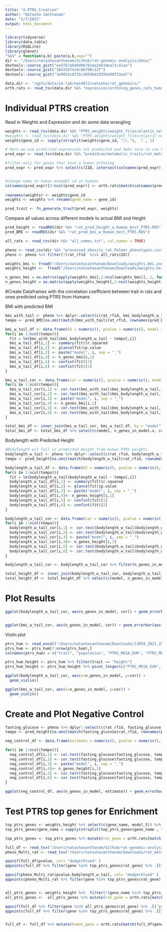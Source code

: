 ```yaml
---
title: "4.PTRS_Creation"
author: "Natasha Santhanam"
date: "2/7/2022"
output: html_document
---
```


```r
library(tidyverse)
library(data.table)
library(RSQLite)
library(glmnet)
"%&%" = function(a,b) paste(a,b,sep="")
dir <- "/Users/natashasanthanam/Github/rat-genomic-analysis/data/"
devtools::source_gist("ee5f67abddd0b761ee24410ea71c41aa")
devtools::source_gist("38431b74c6c0bf90c12f")
devtools::source_gist("1e9053c8f35c30396429350a08f33ea7")
```

```r
data.dir <- "/gpfs/data/im-lab/nas40t2/natasha/rat_genomics/"
orth.rats <- read_tsv(data.dir %&% "expression/ortholog_genes_rats_humans.tsv", col_names = TRUE)
```

# Individual PTRS creation

Read in Weights and Expression and do some data wrangling
```r
weights <- read_tsv(data.dir %&% "PTRS_weights/weight_files/elastic_net_alpha_0.1_British.export_model/weights.height.tsv.gz")
#weights <- read_tsv(data.dir %&% "PTRS_weights/weight_files/elastic_net_alpha_0.1_British.export_model/weights.bmi.tsv.gz")
weights$gene_id <- sapply(strsplit(weights$gene_id, "\\."), `[`, 1)

# Here we use predicted expression not predicted and make sure to use human ensembl id gene name
pred_expr <- read_tsv(data.dir %&% "prediXcan/metabolic_traits/rat_metabolic_Ac_best__predict.txt") %>% select(-c(FID))

#filter only for genes that have a human ortholog
pred_expr <- pred_expr %>% select(c(IID, intersect(colnames(pred_expr), orth.rats$rnorvegicus_homolog_ensembl_gene) ))


#change name to human ensembl id in humans
colnames(pred_expr)[2:ncol(pred_expr)] <- orth.rats[match(colnames(pred_expr)[2:ncol(pred_expr)], orth.rats$rnorvegicus_homolog_ensembl_gene), 1] %>% .[["ensembl_gene_id"]]
  
rownames(weights) <- weights$gene_id
weights <- weights %>% rename(gene_name = gene_id)
```

```r
pred_trait <- fn_generate_trait(pred_expr, weights)
```

Compare all values across different models to actual BMI and Height
```r
pred_height <- readRDS(dir %&% "rat_pred_height_w_Human_best_PTRS.RDS") 
pred_BMI <- readRDS(dir %&% "rat_pred_bmi_w_Human_best_PTRS.RDS")

all_rats <- read_tsv(dir %&% "all_names.txt", col_names = TRUE)

pheno <- read_csv(dir %&% "processed_obesity_rat_Palmer_phenotypes.csv")
pheno <- pheno %>% filter(!(rat_rfid  %in% all_rats$ID))
```


```r
weights_bmi <- fread("/Users/natashasanthanam/Downloads/weights.bmi.annot.tsv") 
weights_height <-  fread("/Users/natashasanthanam/Downloads/weights.height.annot.tsv")  

n_genes_bmi = as.matrix(apply(weights_bmi[,2:ncol(weights_bmi)], 2, function(x) sum(x != 0 )))
n_genes_height = as.matrix(apply(weights_height[,2:ncol(weights_height)], 2, function(x) sum(x != 0 )))
```


#Create Dataframes with the correlation coefficient between trait in rats and ones predicted using PTRS from Humans

BMI with predicted BMI
```r
bmi_with_tail <- pheno %>% dplyr::select(c(rat_rfid, bmi_bodylength_w_tail)) %>% na.omit()
tempo <- pred_BMI[na.omit(match(bmi_with_tail$rat_rfid, rownames(pred_BMI))), ]

bmi_w_tail_df <- data.frame(R2 = numeric(), pvalue = numeric(), model = character(), n_genes_in_model = numeric(), conf.int.min = numeric(), conf.int.max = numeric())
for(i in 1:ncol(tempo)){
  fit = lm(bmi_with_tail$bmi_bodylength_w_tail ~ tempo[,i])
  bmi_w_tail_df[i,1] <- summary(fit)$r.squared
  bmi_w_tail_df[i,2] <- glance(fit)$p.value
  bmi_w_tail_df[i,3] <- paste("model", i, sep = "_")
  bmi_w_tail_df[i,4] <- n_genes_bmi[i,1]
  bmi_w_tail_df[i,5] <- confint(fit)[1] 
  bmi_w_tail_df[i,6] <- confint(fit)[2]
}

bmi_w_tail_cor <- data.frame(cor = numeric(), pvalue = numeric(), model = character(), n_genes_in_model = numeric(), conf.int.min = numeric(), conf.int.max = numeric())
for(i in 1:ncol(tempo)){
  bmi_w_tail_cor[i,1] <- cor.test(bmi_with_tail$bmi_bodylength_w_tail, tempo[,i])$estimate
  bmi_w_tail_cor[i,2] <- cor.test(bmi_with_tail$bmi_bodylength_w_tail, tempo[,i])$p.value
  bmi_w_tail_cor[i,3] <- paste("model", i, sep = "_")
  bmi_w_tail_cor[i,4] <- n_genes_bmi[i,1]
  bmi_w_tail_cor[i,5] <- cor.test(bmi_with_tail$bmi_bodylength_w_tail, tempo[,i])$conf.int[1]
  bmi_w_tail_cor[i,6] <- cor.test(bmi_with_tail$bmi_bodylength_w_tail, tempo[,i])$conf.int[2]
}

total_bmi_df <- inner_join(bmi_w_tail_cor, bmi_w_tail_df, by = "model")
total_bmi_df <- total_bmi_df %>% select(c(model, n_genes_in_model.x, cor, R2, pvalue.x, conf.int.min.x, conf.int.max.x ))
```

Bodylength with Predicted Height
```r
#Bodylength wit Tail vs predicted Height from Human PTRS weights
bodylength_w_tail <- pheno %>% dplyr::select(c(rat_rfid, bodylength_w_tail)) %>% na.omit()
tempo <- pred_height[na.omit(match(bodylength_w_tail$rat_rfid, rownames(pred_height))), ]

bodylength_w_tail_df <- data.frame(R2 = numeric(), pvalue = numeric(), model = character(), n_genes_in_model = numeric(), conf.int.min = numeric(), conf.int.max = numeric())
for(i in 1:ncol(tempo)){
  fit = lm(bodylength_w_tail$bodylength_w_tail ~ tempo[,i])
  bodylength_w_tail_df[i,1] <- summary(fit)$r.squared
  bodylength_w_tail_df[i,2] <- glance(fit)$p.value
  bodylength_w_tail_df[i,3] <- paste("model", i, sep = "_")
  bodylength_w_tail_df[i,4]<- n_genes_height[i,1]
  bodylength_w_tail_df[i,5] <- confint(fit)[1] 
  bodylength_w_tail_df[i,6] <- confint(fit)[2] 
}

bodylength_w_tail_cor <- data.frame(cor = numeric(), pvalue = numeric(), model = character(), n_genes_in_model = numeric(), conf.int.min = numeric(), conf.int.max = numeric())
for(i in 1:ncol(tempo)){
  bodylength_w_tail_cor[i,1] <- cor.test(bodylength_w_tail$bodylength_w_tail, tempo[,i])$estimate
  bodylength_w_tail_cor[i,2] <- cor.test(bodylength_w_tail$bodylength_w_tail, tempo[,i])$p.value
  bodylength_w_tail_cor[i,3] <- paste("model", i, sep = "_")
  bodylength_w_tail_cor[i,4]<- n_genes_height[i,1]
  bodylength_w_tail_cor[i,5] <- cor.test(bodylength_w_tail$bodylength_w_tail, tempo[,i])$conf.int[1]
  bodylength_w_tail_cor[i,6] <- cor.test(bodylength_w_tail$bodylength_w_tail, tempo[,i])$conf.int[2]
}

bodylength_w_tail_cor <- bodylength_w_tail_cor %>% filter(n_genes_in_model != 0)

total_height_df <- inner_join(bodylength_w_tail_cor, bodylength_w_tail_df, by = "model")
total_height_df <- total_height_df %>% select(c(model, n_genes_in_model.x, cor, R2, pvalue.x, conf.int.min.x, conf.int.max.x ))
```

# Plot Results

```r
ggplot(bodylength_w_tail_cor, aes(n_genes_in_model, cor)) + geom_errorbar(aes(ymin = conf.int.min, ymax = conf.int.max ), width=0.2,  color="gray48") + ylim(c(0,0.1)) + geom_point(position="jitter") +geom_line() + xlab("Number of genes in each model") + ylab("Correlation Coefficient (r)") 


ggplot(bmi_w_tail_cor, aes(n_genes_in_model, cor)) + geom_errorbar(aes(ymin = conf.int.min, ymax = conf.int.max ), width=0.2,  color="gray48") + ylim(c(0 ,0.1)) + geom_point(position="jitter") +geom_line() +  xlab("Number of genes in each model") + ylab("Correlation Coefficient (r)") 
```

Violin plot

```r
ptrs_hum <- read_excel("/Users/natashasanthanam/Downloads/13059_2021_2591_MOESM5_ESM.xlsx")
ptrs_hum <- ptrs_hum[7:nrow(ptrs_hum),]
colnames(ptrs_hum) = c("trait", "population", "PTRS_MESA_EUR", "PTRS_MESA_AFR", "PTRS_MESA_ALL")

ptrs_hum_height <- ptrs_hum %>% filter(trait == "height")
ptrs_hum_height <- ptrs_hum_height %>% pivot_longer(c("PTRS_MESA_EUR", "PTRS_MESA_AFR", "PTRS_MESA_ALL"), names_to = "PTRS") %>% select(-c(trait))
```


```r
ggplot(bodylength_w_tail_cor, aes(x=n_genes_in_model, y=cor)) + 
  geom_violin()

ggplot(bmi_w_tail_cor, aes(x=n_genes_in_model, y=cor)) + 
  geom_violin()
```


# Create and Plot Negative Control
```r
fasting_glucose <- pheno %>% dplyr::select(c(rat_rfid, fasting_glucose)) %>% na.omit()
tempo <- pred_height[na.omit(match(fasting_glucose$rat_rfid, rownames(pred_height))), ]

neg_control_df <- data.frame(estimate = numeric(), pvalue = numeric(), model = character(), n_genes_in_model = numeric(), conf.int.min = numeric(), conf.int.max = numeric())

for(i in 1:ncol(tempo)){
  neg_control_df[i,1] <- cor.test(fasting_glucose$fasting_glucose, tempo[,i])$estimate
  neg_control_df[i,2] <- cor.test(fasting_glucose$fasting_glucose, tempo[,i])$p.value
  neg_control_df[i,3] <- paste("model", i, sep = "_")
  neg_control_df[i,4]<- n_genes_height[i,1]
  neg_control_df[i,5] <- cor.test(fasting_glucose$fasting_glucose, tempo[,i])$conf.int[1]
  neg_control_df[i,6] <- cor.test(fasting_glucose$fasting_glucose, tempo[,i])$conf.int[2]
}

ggplot(neg_control_df, aes(n_genes_in_model, estimate)) + geom_errorbar(aes(ymin = conf.int.min, ymax = conf.int.max ), width=0.2,  color="gray48") + geom_point(position="jitter") +geom_line() +  xlab("Number of genes in each model") + ylab("Correlation Coefficient (r)") 
```

# Test PTRS top genes for Enrichment
```r
top_ptrs_genes <- weights_height %>% select(c(gene_name, model_5)) %>% filter(model_5 != 0) %>% select(c(gene_name))
top_ptrs_genes$gene_name = sapply(strsplit(top_ptrs_genes$gene_name , "\\."), `[`, 1)

top_ptrs_genes <- top_ptrs_genes %>% mutate(rat_gene = orth.rats[match(top_ptrs_genes$gene_name, orth.rats$ensembl_gene_id), 3]$rnorvegicus_homolog_ensembl_gene)

full_df <- read_tsv("/Users/natashasanthanam/Github/rat-genomic-analysis/data/rat_metabolic_traits_best_Ac_full_assocs.txt", col_names = TRUE)
pheno_Multi_rat <- read_tsv("/Users/natashasanthanam/Downloads/rat_metabolic_MultiXcan_pval_assoc.txt", col_names = TRUE)
```

```r
qqunif(full_df$pvalue, col= "dodgerblue4" )
qqpoints(full_df %>% filter(gene %in% top_ptrs_genes$rat_gene) %>% .[["pvalue"]],pch='+', col = "dodgerblue") 

qqunif(pheno_Multi_rat$pvalue.bodylength_w_tail, col= "dodgerblue4" )
qqpoints(pheno_Multi_rat %>% filter(gene %in% top_ptrs_genes$rat_gene) %>% .[["pvalue.bodylength_w_tail"]],pch='+', col = "dodgerblue") 


all_ptrs_genes <- weights_height %>%  filter(!(gene_name %in% top_ptrs_genes$gene_name)) %>% select(c(gene_name))
all_ptrs_genes <-  all_ptrs_genes %>% mutate(rat_gene = orth.rats[match(all_ptrs_genes$gene_name, orth.rats$ensembl_gene_id), 3]$rnorvegicus_homolog_ensembl_gene)

qqunif(full_df %>% filter(gene %in% all_ptrs_genes$rat_gene) %>% .[["pvalue"]])
qqpoints(full_df %>% filter(gene %in% top_ptrs_genes$rat_gene) %>% .[["pvalue"]],pch='+', col = "dodgerblue") 


full_df <- full_df %>% mutate(human_gene = orth.rats[match(full_df$gene, orth.rats$rnorvegicus_homolog_ensembl_gene), 1]$ensembl_gene_id)
```

